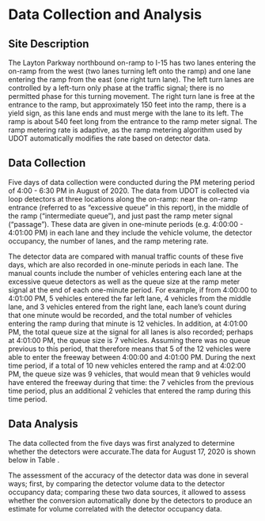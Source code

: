 # Data Collection and Analysis

## Site Description
The Layton Parkway northbound on-ramp to I-15 has two lanes entering the on-ramp from the west (two lanes turning left onto the ramp) and one lane entering the ramp from the east (one right turn lane). The left turn lanes are controlled by a left-turn only phase at the traffic signal; there is no permitted phase for this turning movement. The right turn lane is free at the entrance to the ramp, but approximately 150 feet into the ramp, there is a yield sign, as this lane ends and must merge with the lane to its left. The ramp is about 540 feet long from the entrance to the ramp meter signal. The ramp metering rate is adaptive, as the ramp metering algorithm used by UDOT automatically modifies the rate based on detector data. 

## Data Collection

Five days of data collection were conducted during the PM metering period of 4:00 - 6:30 PM in August of 2020. The data from UDOT is collected via loop detectors at three locations along the on-ramp: near the on-ramp entrance (referred to as "excessive queue" in this report), in the middle of the ramp ("intermediate queue"), and just past the ramp meter signal ("passage"). These data are given in one-minute periods (e.g. 4:00:00 - 4:01:00 PM) in each lane and they include the vehicle volume, the detector occupancy, the number of lanes, and the ramp metering rate. 

The detector data are compared with manual traffic counts of these five days, which are also recorded in one-minute periods in each lane. The manual counts include the number of vehicles entering each lane at the excessive queue detectors as well as the queue size at the ramp meter signal at the end of each one-minute period. For example, if from 4:00:00 to 4:01:00 PM, 5 vehicles entered the far left lane, 4 vehicles from the middle lane, and 3 vehicles entered from the right lane, each lane's count during that one minute would be recorded, and the total number of vehicles entering the ramp during that minute is 12 vehicles. In addition, at 4:01:00 PM, the total queue size at the signal for all lanes is also recorded; perhaps at 4:01:00 PM, the queue size is 7 vehicles. Assuming there was no queue previous to this period, that therefore means that 5 of the 12 vehicles were able to enter the freeway between 4:00:00 and 4:01:00 PM. During the next time period, if a total of 10 new vehicles entered the ramp and at 4:02:00 PM, the queue size was 9 vehicles, that would mean that 9 vehicles would have entered the freeway during that time: the 7 vehicles from the previous time period, plus an additional 2 vehicles that entered the ramp during this time period. 

## Data Analysis

The data collected from the five days was first analyzed to determine whether the detectors were accurate.The data for August 17, 2020 is shown below in Table \ref{tab:08-17-2020-table}.


The assessment of the accuracy of the detector data was done in several ways; first, by comparing the detector volume data to the detector occupancy data; comparing these two data sources, it allowed to assess whether the conversion automatically done by the detectors to produce an estimate for volume correlated with the detector occupancy data. 
